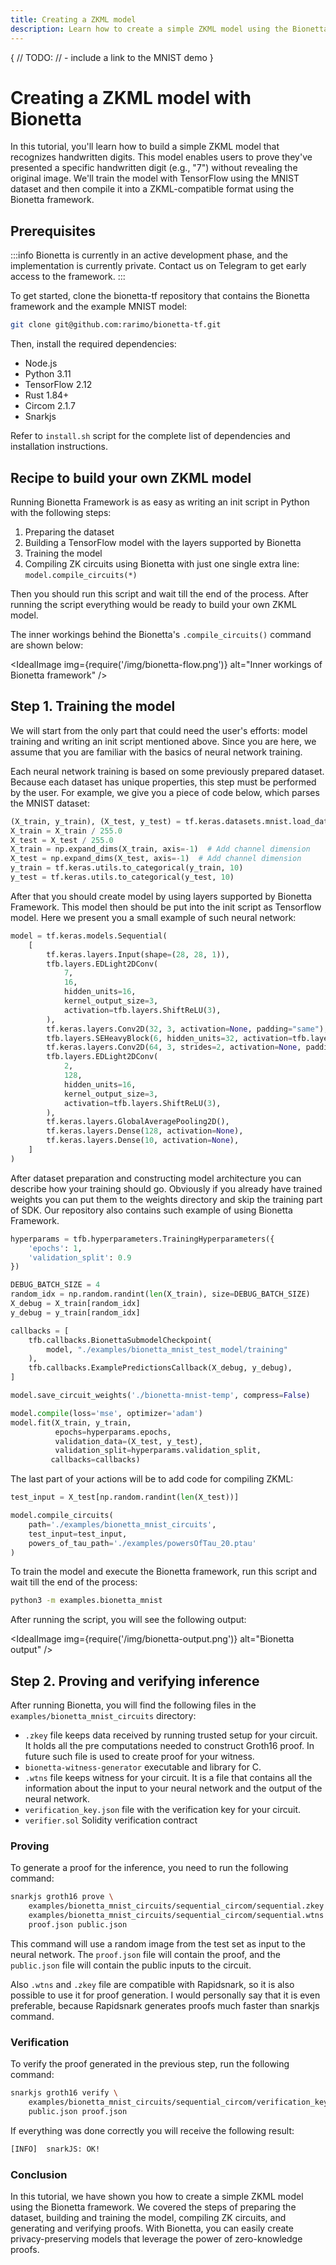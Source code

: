 ```yaml
---
title: Creating a ZKML model
description: Learn how to create a simple ZKML model using the Bionetta framework and use it for proving and verifying handwritten digit recognition.
---
```



{
    // TODO:
    // - include a link to the MNIST demo
}

# Creating a ZKML model with Bionetta

In this tutorial, you'll learn how to build a simple ZKML model that recognizes handwritten digits. This model enables users to prove they've presented a specific handwritten digit (e.g., "7") without revealing the original image. We'll train the model with TensorFlow using the <OutLink href="https://keras.io/api/datasets/mnist/">MNIST dataset</OutLink> and then compile it into a ZKML-compatible format using the Bionetta framework.

## Prerequisites

:::info
Bionetta is currently in an active development phase, and the implementation is currently private. Contact us on <OutLink href="https://t.me/rarimo">Telegram</OutLink> to get early access to the framework.
:::

To get started, clone the <OutLink href="">bionetta-tf</OutLink> repository that contains the Bionetta framework and the example MNIST model:

```bash
git clone git@github.com:rarimo/bionetta-tf.git
```

Then, install the required dependencies:

- Node.js
- Python 3.11
- TensorFlow 2.12
- Rust 1.84+
- Circom 2.1.7
- Snarkjs

Refer to <OutLink href="https://github.com/rarimo/bionetta-tf/blob/115f9a1e0b720b8c9acbce0a3f8eca02e7bc206c/install.sh">`install.sh` script</OutLink> for the complete list of dependencies and installation instructions.

## Recipe to build your own ZKML model

Running Bionetta Framework is as easy as writing an init script in Python with the following steps:

1. Preparing the dataset
2. Building a TensorFlow model with the layers supported by Bionetta
3. Training the model
4. Compiling ZK circuits using Bionetta with just one single extra line: `model.compile_circuits(*)`

Then you should run this script and wait till the end of the process. After running the script everything would be ready to build your own ZKML model.

The inner workings behind the Bionetta's `.compile_circuits()` command are shown below:

<IdealImage img={require('/img/bionetta-flow.png')} alt="Inner workings of Bionetta framework" />

## Step 1. Training the model

We will start from the only part that could need the user's efforts: model training and writing an init script mentioned above. Since you are here, we assume that you are familiar with the basics of neural network training.

Each neural network training is based on some previously prepared dataset. Because each dataset has unique properties, this step must be performed by the user. For example, we give you a piece of code below, which parses the MNIST dataset:

```python
(X_train, y_train), (X_test, y_test) = tf.keras.datasets.mnist.load_data()
X_train = X_train / 255.0
X_test = X_test / 255.0
X_train = np.expand_dims(X_train, axis=-1)  # Add channel dimension
X_test = np.expand_dims(X_test, axis=-1)  # Add channel dimension
y_train = tf.keras.utils.to_categorical(y_train, 10)
y_test = tf.keras.utils.to_categorical(y_test, 10)
```

After that you should create model by using layers supported by Bionetta Framework. This model then should be put into the init script as Tensorflow model. Here we present you a small example of such neural network:

```python
model = tf.keras.models.Sequential(
    [
        tf.keras.layers.Input(shape=(28, 28, 1)),
        tfb.layers.EDLight2DConv(
            7,
            16,
            hidden_units=16,
            kernel_output_size=3,
            activation=tfb.layers.ShiftReLU(3),
        ),
        tf.keras.layers.Conv2D(32, 3, activation=None, padding="same"),
        tfb.layers.SEHeavyBlock(6, hidden_units=32, activation=tfb.layers.ShiftReLU(2)),
        tf.keras.layers.Conv2D(64, 3, strides=2, activation=None, padding="same"),
        tfb.layers.EDLight2DConv(
            2,
            128,
            hidden_units=16,
            kernel_output_size=3,
            activation=tfb.layers.ShiftReLU(3),
        ),
        tf.keras.layers.GlobalAveragePooling2D(),
        tf.keras.layers.Dense(128, activation=None),
        tf.keras.layers.Dense(10, activation=None),
    ]
)

```

After dataset preparation and constructing model architecture you can describe how your training should go. Obviously if you already have trained weights you can put them to the weights directory and skip the training part of SDK. Our repository also contains such example of using Bionetta Framework.

```python
hyperparams = tfb.hyperparameters.TrainingHyperparameters({
    'epochs': 1,
    'validation_split': 0.9
})

DEBUG_BATCH_SIZE = 4
random_idx = np.random.randint(len(X_train), size=DEBUG_BATCH_SIZE)
X_debug = X_train[random_idx]
y_debug = y_train[random_idx]

callbacks = [
    tfb.callbacks.BionettaSubmodelCheckpoint(
        model, "./examples/bionetta_mnist_test_model/training"
    ),
    tfb.callbacks.ExamplePredictionsCallback(X_debug, y_debug),
]

model.save_circuit_weights('./bionetta-mnist-temp', compress=False)

model.compile(loss='mse', optimizer='adam')
model.fit(X_train, y_train,
          epochs=hyperparams.epochs,
          validation_data=(X_test, y_test),
          validation_split=hyperparams.validation_split,
         callbacks=callbacks)
```

The last part of your actions will be to add code for compiling ZKML:

```python
test_input = X_test[np.random.randint(len(X_test))]

model.compile_circuits(
    path='./examples/bionetta_mnist_circuits',
    test_input=test_input,
    powers_of_tau_path='./examples/powersOfTau_20.ptau'
)
```

To train the model and execute the Bionetta framework, run this script and wait till the end of the process:

```bash
python3 -m examples.bionetta_mnist
```

After running the script, you will see the following output:

<IdealImage img={require('/img/bionetta-output.png')} alt="Bionetta output" />

## Step 2. Proving and verifying inference

After running Bionetta, you will find the following files in the `examples/bionetta_mnist_circuits` directory:
- `.zkey` file keeps data received by running trusted setup for your circuit. It holds all the pre computations needed to construct Groth16 proof. In future such file is used to create proof for your witness.
- `bionetta-witness-generator` executable and library for C.
- `.wtns`  file keeps witness for your circuit. It is a file that contains all the information about the input to your neural network and the output of the neural network.
- `verification_key.json` file with the verification key for your circuit.
- `verifier.sol` Solidity verification contract

### Proving

To generate a proof for the inference, you need to run the following command:

```bash
snarkjs groth16 prove \
    examples/bionetta_mnist_circuits/sequential_circom/sequential.zkey \
    examples/bionetta_mnist_circuits/sequential_circom/sequential.wtns \
    proof.json public.json
```

This command will use a random image from the test set as input to the neural network. The `proof.json` file will contain the proof, and the `public.json` file will contain the public inputs to the circuit.

Also `.wtns` and `.zkey` file are compatible with <OutLink href="https://github.com/iden3/rapidsnark">Rapidsnark</OutLink>, so it is also possible to use it for proof generation. I would personally say that it is even preferable, because Rapidsnark generates proofs much faster than snarkjs command.

### Verification

To verify the proof generated in the previous step, run the following command:

```bash
snarkjs groth16 verify \
    examples/bionetta_mnist_circuits/sequential_circom/verification_key.json \
    public.json proof.json
```

If everything was done correctly you will receive the following result:

```bash
[INFO]  snarkJS: OK!
```

### Conclusion

In this tutorial, we have shown you how to create a simple ZKML model using the Bionetta framework. We covered the steps of preparing the dataset, building and training the model, compiling ZK circuits, and generating and verifying proofs. With Bionetta, you can easily create privacy-preserving models that leverage the power of zero-knowledge proofs.